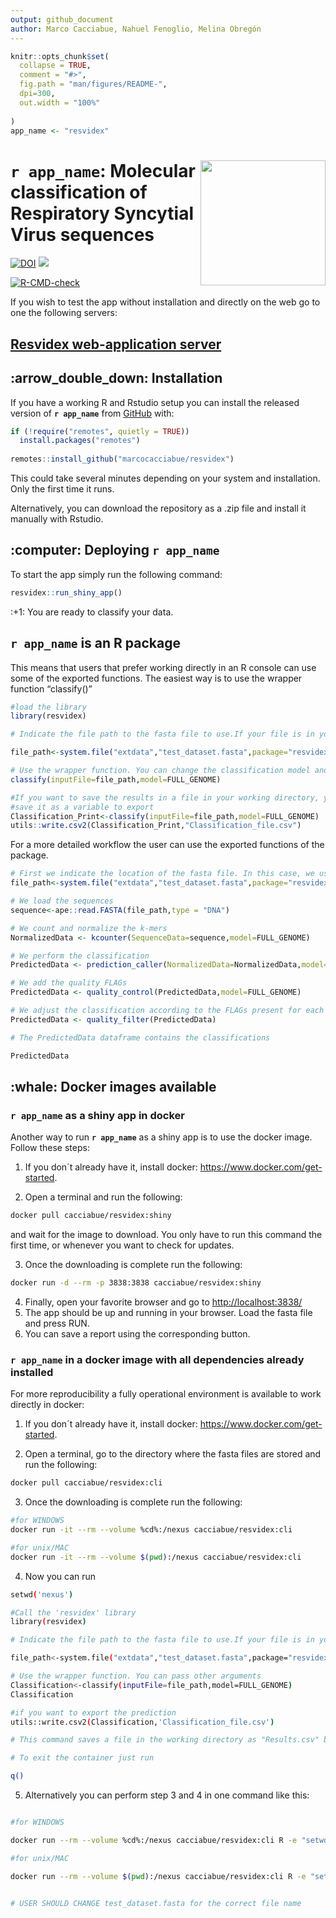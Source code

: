 ```yaml
---
output: github_document
author: Marco Cacciabue, Nahuel Fenoglio, Melina Obregón
---
```


<!-- README.md is generated from README.Rmd. Please edit that file -->

```r
knitr::opts_chunk$set(
  collapse = TRUE,
  comment = "#>",
  fig.path = "man/figures/README-",
  dpi=300,
  out.width = "100%"
  
)
app_name <- "resvidex"
```

# **`r app_name `**: <img src='man/figures/hex.png' style="float:right; height:200px;" /> Molecular classification of Respiratory Syncytial Virus sequences

<!-- badges: start -->
[![DOI](https://zenodo.org/badge/COMPLETE!!)](https://zenodo.org/badge/latestdoi/COMPLETE!!)
[![](https://img.shields.io/badge/lifecycle-experimental-orange.svg)](https://www.tidyverse.org/lifecycle/#experimental)

[![R-CMD-check](https://github.com/marcocacciabue/resvidex/actions/workflows/R-CMD-check.yaml/badge.svg)](https://github.com/marcocacciabue/resvidex/actions/workflows/R-CMD-check.yaml)
<!-- badges: end -->


If you wish to test the app without installation and directly on the web go to one the following servers:

## [Resvidex web-application server](https://cacciabue.shinyapps.io/resvidex_wg/)


## :arrow_double_down: Installation

If you have a working R and Rstudio setup you
can install the released version of **`r app_name `** from [GitHub](https://github.com/) with:

``` r
if (!require("remotes", quietly = TRUE))
  install.packages("remotes")
  
remotes::install_github("marcocacciabue/resvidex")
```
This could take several minutes depending on your system and installation. Only the first time it runs.

Alternatively, you can download the repository as a .zip file and install it manually with Rstudio.

## :computer: Deploying **`r app_name `**

To start the app simply run the following command:

```r
resvidex::run_shiny_app()
```

:+1: You are ready to classify your data. 

## **`r app_name `** is an R package

This means that users that prefer working directly in an R console can use some of the exported functions. The easiest way is to use the wrapper function "classify()"

```r
#load the library
library(resvidex)

# Indicate the file path to the fasta file to use.If your file is in your working directory you need to simply indicate the file name. In this case, we use a test file provided with the package itself. 

file_path<-system.file("extdata","test_dataset.fasta",package="resvidex")

# Use the wrapper function. You can change the classification model and pass other arguments
classify(inputFile=file_path,model=FULL_GENOME)

#If you want to save the results in a file in your working directory, you can run the pipeline and
#save it as a variable to export
Classification_Print<-classify(inputFile=file_path,model=FULL_GENOME)
utils::write.csv2(Classification_Print,"Classification_file.csv")


```

For a more detailed workflow the user can use the exported functions of the package.

```r
# First we indicate the location of the fasta file. In this case, we use a test file provided with the package itself.
file_path<-system.file("extdata","test_dataset.fasta",package="resvidex")

# We load the sequences
sequence<-ape::read.FASTA(file_path,type = "DNA")

# We count and normalize the k-mers
NormalizedData <- kcounter(SequenceData=sequence,model=FULL_GENOME)

# We perform the classification
PredictedData <- prediction_caller(NormalizedData=NormalizedData,model=FULL_GENOME)

# We add the quality FLAGs
PredictedData <- quality_control(PredictedData,model=FULL_GENOME)

# We adjust the classification according to the FLAGs present for each sample:
PredictedData <- quality_filter(PredictedData)

# The PredictedData dataframe contains the classifications

PredictedData
```

## :whale: Docker images available

### **`r app_name `** as a shiny app in docker

Another way to run **`r app_name `** as a shiny app is to use the docker
image. Follow these steps:

1.  If you don´t already have it, install docker:
    <https://www.docker.com/get-started>.

2.  Open a terminal and run the following:

``` bash
docker pull cacciabue/resvidex:shiny
```

and wait for the image to download. You only have to run this command
the first time, or whenever you want to check for updates.

3.  Once the downloading is complete run the following:

``` bash
docker run -d --rm -p 3838:3838 cacciabue/resvidex:shiny
```

4.  Finally, open your favorite browser and go to
    <http://localhost:3838/>
5.  The app should be up and running in your browser. Load the fasta
    file and press RUN.
6.  You can save a report using the corresponding button.

### **`r app_name `** in a docker image with all dependencies already installed

For more reproducibility a fully operational environment is available to
work directly in docker:

1.  If you don´t already have it, install docker:
    <https://www.docker.com/get-started>.

2.  Open a terminal, go to the directory where the fasta files are
    stored and run the following:

``` bash
docker pull cacciabue/resvidex:cli
```

3.  Once the downloading is complete run the following:

``` bash
#for WINDOWS 
docker run -it --rm --volume %cd%:/nexus cacciabue/resvidex:cli

#for unix/MAC
docker run -it --rm --volume $(pwd):/nexus cacciabue/resvidex:cli
```

4.  Now you can run

``` bash
setwd('nexus')

#Call the 'resvidex' library
library(resvidex)

# Indicate the file path to the fasta file to use.If your file is in your working directory you need to simply indicate the file name. In this case, we use a test file provided with the package itself. 

file_path<-system.file("extdata","test_dataset.fasta",package="resvidex")

# Use the wrapper function. You can pass other arguments
Classification<-classify(inputFile=file_path,model=FULL_GENOME)
Classification

#if you want to export the prediction
utils::write.csv2(Classification,'Classification_file.csv')

# This command saves a file in the working directory as "Results.csv" by default. You can change the name file setting the "outputFile" parameter.

# To exit the container just run

q()
```

5.  Alternatively you can perform step 3 and 4 in one command like this:

``` bash

#for WINDOWS 

docker run --rm --volume %cd%:/nexus cacciabue/resvidex:cli R -e "setwd('nexus');library('resvidex');Classification<-classify(inputFile='test_dataset.fasta',model=FULL_GENOME);utils::write.csv2(Classification,'Classification_file.csv')"

#for unix/MAC

docker run --rm --volume $(pwd):/nexus cacciabue/resvidex:cli R -e "setwd('nexus');library('resvidex');Classification<-classify(inputFile='test_dataset.fasta',model=FULL_GENOME);utils::write.csv2(Classification,'Classification_file.csv')"


# USER SHOULD CHANGE test_dataset.fasta for the correct file name
```
